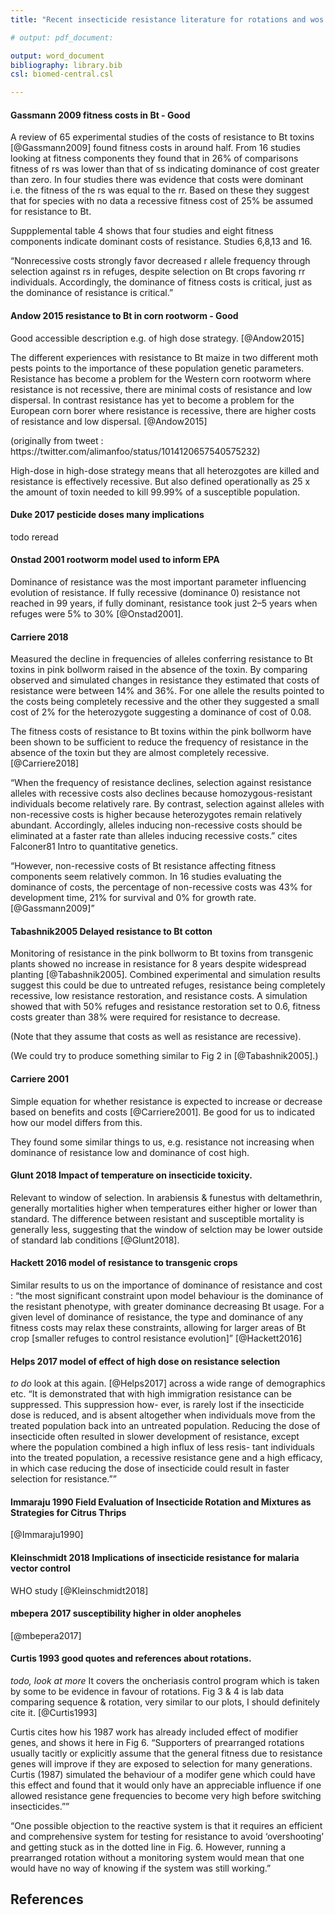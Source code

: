 ```yaml
---
title: "Recent insecticide resistance literature for rotations and wos papers"

# output: pdf_document:

output: word_document
bibliography: library.bib
csl: biomed-central.csl

---
```



  
#### Gassmann 2009 fitness costs in Bt - Good
A review of 65 experimental studies of the costs of resistance to Bt toxins [@Gassmann2009] found fitness costs in around half. From 16 studies looking at fitness components they found that in 26% of comparisons fitness of rs was lower than that of ss indicating dominance of cost greater than zero. In four studies there was evidence that costs were dominant i.e. the fitness of the rs was equal to the rr. Based on these they suggest that for species with no data a recessive fitness cost of 25% be assumed for resistance to Bt.

Suppplemental table 4 shows that four studies and eight fitness components indicate dominant costs of resistance. Studies 6,8,13 and 16.


"Nonrecessive costs strongly favor decreased r allele frequency through selection against rs in refuges, despite selection on Bt crops favoring rr individuals. Accordingly, the dominance of fitness costs is critical, just as the dominance of resistance is critical."

  
#### Andow 2015 resistance to Bt in corn rootworm - Good
Good accessible description e.g. of high dose strategy.
[@Andow2015]

The different experiences with resistance to Bt maize in two different moth pests points to the importance of these population genetic parameters. Resistance has become a problem for the Western corn rootworm where resistance is not recessive, there are minimal costs of resistance and low dispersal. In contrast resistance has yet to become a problem for the European corn borer where resistance is recessive, there are higher costs of resistance and low dispersal. [@Andow2015]

(originally from tweet : https://twitter.com/alimanfoo/status/1014120657540575232)


High-dose in high-dose strategy means that all heterozgotes are killed and resistance is effectively recessive. But also defined operationally as 25 x the amount of toxin needed to kill 99.99% of a susceptible population. 



#### Duke 2017 pesticide doses many implications
todo reread
  
#### Onstad 2001 rootworm model used to inform EPA  
Dominance of resistance was the most important parameter influencing evolution of resistance. If fully recessive (dominance 0) resistance not reached in 99 years, if fully dominant, resistance took just 2–5 years when refuges were 5% to 30% [@Onstad2001].  
  
#### Carriere 2018
Measured the decline in frequencies of alleles conferring resistance to Bt toxins in pink bollworm raised in the absence of the toxin. By comparing observed and simulated changes in resistance they estimated that costs of resistance were between 14% and 36%. For one allele the results pointed to the costs being completely recessive and the other they suggested a small cost of 2% for the heterozygote suggesting a dominance of cost of 0.08.

The fitness costs of resistance to Bt toxins within the pink bollworm have been shown to be sufficient to reduce the frequency of resistance in the absence of the toxin but they are almost completely recessive. [@Carriere2018]

"When the frequency of resistance declines, selection against resistance alleles with recessive costs also declines because homozygous-resistant individuals become relatively rare. By contrast, selection against alleles with non-recessive costs is higher because heterozygotes remain relatively abundant. Accordingly, alleles inducing non-recessive costs should be eliminated at a faster rate than alleles inducing recessive costs." cites Falconer81 Intro to quantitative genetics.

"However, non-recessive costs of Bt resistance affecting fitness components seem relatively common. In 16 studies evaluating the dominance of costs, the percentage of non-recessive costs was 43% for development time, 21% for survival and 0% for growth rate.[@Gassmann2009]"
  

#### Tabashnik2005 Delayed resistance to Bt cotton
Monitoring of resistance in the pink bollworm to Bt toxins from transgenic plants showed no increase in resistance for 8 years despite widespread planting [@Tabashnik2005]. Combined experimental and simulation results suggest this could be due to untreated refuges, resistance being completely recessive, low resistance restoration, and resistance costs. A simulation showed that with 50% refuges and resistance restoration set to 0.6, fitness costs greater than 38% were required for resistance to decrease.

(Note that they assume that costs as well as resistance are recessive). 

(We could try to produce something similar to Fig 2 in [@Tabashnik2005].)
 
  
#### Carriere 2001
Simple equation for whether resistance is expected to increase or decrease based on benefits and costs [@Carriere2001]. Be good for us to indicated how our model differs from this.

They found some similar things to us, e.g. resistance not increasing when dominance of resistance low and dominance of cost high.


#### Glunt 2018 Impact of temperature on insecticide toxicity.
Relevant to window of selection. 
In arabiensis & funestus with deltamethrin, generally mortalities higher when temperatures either higher or lower than standard. The difference between resistant and susceptible mortality is generally less, suggesting that the window of selction may be lower outside of standard lab conditions [@Glunt2018]. 


#### Hackett 2016 model of resistance to transgenic crops
Similar results to us on the importance of dominance of resistance and cost :
"the most significant constraint upon model behaviour is the dominance of the resistant phenotype, with greater dominance decreasing Bt usage. For a given level of dominance of resistance, the type and dominance of any fitness costs may relax these constraints, allowing for larger areas of Bt crop [smaller refuges to control resistance evolution]" [@Hackett2016]


#### Helps 2017 model of effect of high dose on resistance selection
*to do* look at this again. [@Helps2017] across a wide range of demographics etc.
"It is demonstrated that with high immigration resistance can be suppressed. This suppression how- ever, is rarely lost if the insecticide dose is reduced, and is absent altogether when individuals move from the treated population back into an untreated population. Reducing the dose of insecticide often resulted in slower development of resistance, except where the population combined a high influx of less resis- tant individuals into the treated population, a recessive resistance gene and a high efficacy, in which case reducing the dose of insecticide could result in faster selection for resistance.""

#### Immaraju 1990 Field Evaluation of Insecticide Rotation and Mixtures as Strategies for Citrus Thrips
[@Immaraju1990]

#### Kleinschmidt 2018 Implications of insecticide resistance for malaria vector control
WHO study
[@Kleinschmidt2018]

#### mbepera 2017 susceptibility higher in older anopheles
[@mbepera2017]



#### Curtis 1993 good quotes and references about rotations.
*todo, look at more*
It covers the oncheriasis control program which is taken by some to be evidence in favour of rotations.
Fig 3 & 4 is lab data comparing sequence & rotation, very similar to our plots, I should definitely cite it. [@Curtis1993]

Curtis cites how his 1987 work has already included effect of modifier genes, and shows it here in Fig 6.
"Supporters of prearranged rotations usually tacitly or explicitly assume that the general fitness due to resistance genes will improve if they are exposed to selection for many generations. Curtis (1987) simulated the behaviour of a modifer gene which could have this effect and found that it would only have an appreciable influence if one allowed resistance gene frequencies to become very high before switching insecticides.""

"One possible objection to the reactive system is that it requires an efficient and comprehensive system for testing for resistance to avoid ‘overshooting’ and
getting stuck as in the dotted line in Fig. 6. However, running a prearranged
rotation without a monitoring system would mean that one would have no way
of knowing if the system was still working."


## References
<!-- now auto created here-->